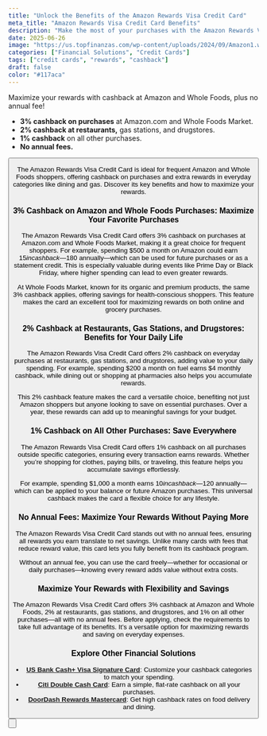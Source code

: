 ```yaml
---
title: "Unlock the Benefits of the Amazon Rewards Visa Credit Card"
meta_title: "Amazon Rewards Visa Credit Card Benefits"
description: "Make the most of your purchases with the Amazon Rewards Visa Credit Card. Earn cash rewards, discounts on Amazon, and much more."
date: 2025-06-26
image: "https://us.topfinanzas.com/wp-content/uploads/2024/09/Amazon1.webp"
categories: ["Financial Solutions", "Credit Cards"]
tags: ["credit cards", "rewards", "cashback"]
draft: false
color: "#117aca"
---
```


Maximize your rewards with cashback at Amazon and Whole Foods, plus no annual fee!

- **3% cashback on purchases** at Amazon.com and Whole Foods Market.
- **2% cashback at restaurants,** gas stations, and drugstores.
- **1% cashback** on all other purchases.
- **No annual fees.**

<Button
  label="Apply Here"
  link="/financial-solutions/amazon-rewards-visa-credit-card-requirements"
/>

The Amazon Rewards Visa Credit Card is ideal for frequent Amazon and Whole Foods shoppers, offering cashback on purchases and extra rewards in everyday categories like dining and gas. Discover its key benefits and how to maximize your rewards.

### 3% Cashback on Amazon and Whole Foods Purchases: Maximize Your Favorite Purchases

The Amazon Rewards Visa Credit Card offers 3% cashback on purchases at Amazon.com and Whole Foods Market, making it a great choice for frequent shoppers. For example, spending $500 a month on Amazon could earn $15 in cashback—$180 annually—which can be used for future purchases or as a statement credit. This is especially valuable during events like Prime Day or Black Friday, where higher spending can lead to even greater rewards.

At Whole Foods Market, known for its organic and premium products, the same 3% cashback applies, offering savings for health-conscious shoppers. This feature makes the card an excellent tool for maximizing rewards on both online and grocery purchases.

### 2% Cashback at Restaurants, Gas Stations, and Drugstores: Benefits for Your Daily Life

The Amazon Rewards Visa Credit Card offers 2% cashback on everyday purchases at restaurants, gas stations, and drugstores, adding value to your daily spending. For example, spending $200 a month on fuel earns $4 monthly cashback, while dining out or shopping at pharmacies also helps you accumulate rewards.

This 2% cashback feature makes the card a versatile choice, benefiting not just Amazon shoppers but anyone looking to save on essential purchases. Over a year, these rewards can add up to meaningful savings for your budget.

### 1% Cashback on All Other Purchases: Save Everywhere

The Amazon Rewards Visa Credit Card offers 1% cashback on all purchases outside specific categories, ensuring every transaction earns rewards. Whether you’re shopping for clothes, paying bills, or traveling, this feature helps you accumulate savings effortlessly.

For example, spending $1,000 a month earns $10 in cashback—$120 annually—which can be applied to your balance or future Amazon purchases. This universal cashback makes the card a flexible choice for any lifestyle.

### No Annual Fees: Maximize Your Rewards Without Paying More

The Amazon Rewards Visa Credit Card stands out with no annual fees, ensuring all rewards you earn translate to net savings. Unlike many cards with fees that reduce reward value, this card lets you fully benefit from its cashback program.

Without an annual fee, you can use the card freely—whether for occasional or daily purchases—knowing every reward adds value without extra costs.

### Maximize Your Rewards with Flexibility and Savings

The Amazon Rewards Visa Credit Card offers 3% cashback at Amazon and Whole Foods, 2% at restaurants, gas stations, and drugstores, and 1% on all other purchases—all with no annual fees. Before applying, check the requirements to take full advantage of its benefits. It’s a versatile option for maximizing rewards and saving on everyday expenses.

### Explore Other Financial Solutions

- [**US Bank Cash+ Visa Signature Card**](/financial-solutions/us-bank-cash-plus-visa-signature-card-benefits): Customize your cashback categories to match your spending.
- [**Citi Double Cash Card**](/financial-solutions/citi-double-cash-credit-card-benefits): Earn a simple, flat-rate cashback on all your purchases.
- [**DoorDash Rewards Mastercard**](/financial-solutions/doordash-rewards-mastercard-benefits): Get high cashback rates on food delivery and dining.

<Button
  label="Check Eligibility Requirements"
  link="/financial-solutions/amazon-rewards-visa-credit-card-requirements"
/>
